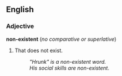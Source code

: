 ==English==
===Adjective===
'''non-existent''' (''no comparative or superlative'')

#That does not exist.
#:''"Hrunk" is a non-existent word.''
#:''His social skills are non-existent.''